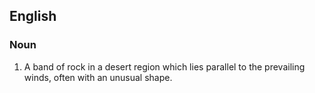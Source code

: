 ==English==
===Noun===
#A band of rock in a desert region which lies parallel to the prevailing winds, often with an unusual shape.